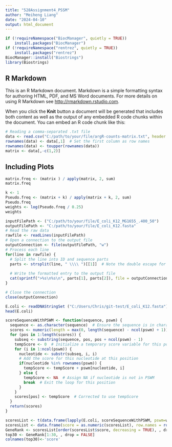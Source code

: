 ```yaml
---
title: "528Assignment4_PSSM"
author: "Meiheng Liang"
date: "2024-04-10"
output: html_document
---
```


```r
if (!requireNamespace("BiocManager", quietly = TRUE))
    install.packages("BiocManager")
if (!requireNamespace("rentrez", quietly = TRUE))
    install.packages("rentrez")
BiocManager::install("Biostrings")
library(Biostrings)

```

## R Markdown

This is an R Markdown document. Markdown is a simple formatting syntax for authoring HTML, PDF, and MS Word documents. For more details on using R Markdown see <http://rmarkdown.rstudio.com>.

When you click the **Knit** button a document will be generated that includes both content as well as the output of any embedded R code chunks within the document. You can embed an R code chunk like this:

```r
# Reading a comma-separated .txt file
data <- read.csv("C:/path/to/your/file/argR-counts-matrix.txt", header = FALSE, sep = "\t", fill = TRUE, strip.white = TRUE)
rownames(data) <- data[,1]  # Set the first column as row names
rownames(data) <- toupper(rownames(data))
matrix <- data[,-c(1,2)]

```

## Including Plots
```r
matrix.freq <- (matrix ) / apply(matrix, 2, sum)
matrix.freq 
```


```r
k <- 1 
Pseudo.freq <- (matrix + k) / apply(matrix + k, 2, sum)
Pseudo.freq
weights <- log(Pseudo.freq / 0.25)
weights
```

```r
inputFilePath <- ("C:/path/to/your/file/E_coli_K12_MG1655_.400_50")
outputFilePath <- "C:/path/to/your/file/E_coli_K12.fasta"
# Read the raw data
rawfile <- readLines(inputFilePath)
# Open a connection to the output file
outputConnection <- file(outputFilePath, "w")
# Process each line
for(line in rawfile) {
  # Split the line into ID and sequence parts
  parts <- strsplit(line, " \\\\ ")[[1]]  # Note the double escape for backslash
  
  # Write the formatted entry to the output file
  cat(sprintf(">%s\n%s\n", parts[1], parts[2]), file = outputConnection)
}

# Close the connection
close(outputConnection)

E.coli <- readDNAStringSet ("C:/Users/Chris/git-test/E_coli_K12.fasta")
head(E.coli)
```


```r
scoreSequenceWithPSWM <- function(sequence, pswm) {
  sequence <- as.character(sequence)  # Ensure the sequence is in character format
  scores <- numeric(length = max(0, length(sequence) - ncol(pswm) + 1)) # Corrected to prevent negative length
  for (pos in 1:length(scores)) {
    subseq <- substring(sequence, pos, pos + ncol(pswm) - 1)
    tempScore <- 0  # Initialize a temporary score variable for this position
    for (i in 1:ncol(pswm)) {
      nucleotide <- substr(subseq, i, i)
      # Add the score for this nucleotide at this position
      if(nucleotide %in% rownames(pswm)) {
        tempScore <- tempScore + pswm[nucleotide, i]
      } else {
        tempScore <- NA  # Assign NA if nucleotide is not in PSWM
        break  # Exit the loop for this position
      }
    }
    scores[pos] <- tempScore  # Corrected to use tempScore
  }
  return(scores)
}

scoresList <- t(data.frame(lapply(E.coli, scoreSequenceWithPSWM, pswm=weights)))
scoresList <- data.frame(score = as.numeric(scoresList), row.names = rownames(scoresList))
GeneRank <- scoresList[order(scoresList$score, decreasing = TRUE), , drop = FALSE]
top30 <- GeneRank[1:30, , drop = FALSE]
colnames(top30)<-'score'



```

